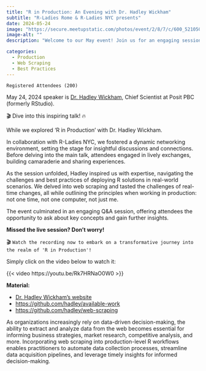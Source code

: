 ```yaml
---
title: "R in Production: An Evening with Dr. Hadley Wickham"
subtitle: "R-Ladies Rome & R-Ladies NYC presents"
date: 2024-05-24
image: "https://secure.meetupstatic.com/photos/event/2/8/7/c/600_521050364.webp?w=750"
image-alt: ""
description: "Welcome to our May event! Join us for an engaging session with Dr. Hadley Wickham, Chief Scientist at Posit PBC (formerly RStudio). Explore the challenges and best practices for deploying R solutions in real-world production environments, from effective code structuring to ensuring scalability and reliability."

categories:
  - Production
  - Web Scraping 
  - Best Practices
---
```

  

`Registered Attendees (200)`

May 24, 2024 speaker is [Dr. Hadley Wickham](https://hadley.nz/), Chief Scientist at Posit PBC (formerly RStudio).


🎬 Dive into this inspiring talk! 🔥

While we explored 'R in Production' with Dr. Hadley Wickham. 

In collaboration with R-Ladies NYC, we fostered a dynamic networking environment, setting the stage for insightful discussions and connections. Before delving into the main talk, attendees engaged in lively exchanges, building camaraderie and sharing experiences. 

As the session unfolded, Hadley inspired us with expertise, navigating the challenges and best practices of deploying R solutions in real-world scenarios. We delved into web scraping and tasted the challenges of real-time changes, all while outlining the principles when working in production: not one time, not one computer, not just me. 

The event culminated in an engaging Q&A session, offering attendees the opportunity to ask about key concepts and gain further insights. 

**Missed the live session? Don't worry!**

 🎬 `Watch the recording now to embark on a transformative journey into the realm of 'R in Production'!`
 
Simply click on the video below to watch it:

{{< video https://youtu.be/Rk7HRNaO0W0 >}}


**Material:**

- [Dr. Hadley Wickham's website](https://hadley.nz/)
- [https://github.com/hadley/available-work](https://github.com/hadley/available-work)
- [https://github.com/hadley/web-scraping](https://github.com/hadley/web-scraping)


As organizations increasingly rely on data-driven decision-making, the ability to extract and analyze data from the web becomes essential for informing business strategies, market research, competitive analysis, and more. Incorporating web scraping into production-level R workflows enables practitioners to automate data collection processes, streamline data acquisition pipelines, and leverage timely insights for informed decision-making. 

